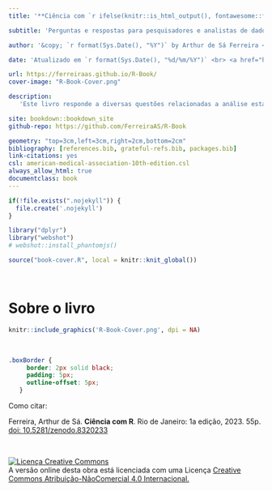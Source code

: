 ```yaml
---
title: '**Ciência com `r ifelse(knitr::is_html_output(), fontawesome::fa("r-project", height = "1.25em", width = "1.25em", fill = "steelblue", margin_right = "0.1em"), "R")`**'

subtitle: 'Perguntas e respostas para pesquisadores e analistas de dados'

author: '&copy; `r format(Sys.Date(), "%Y")` by Arthur de Sá Ferreira <a id="cy-effective-orcid-url" class="underline"s href="https://orcid.org/0000-0001-7014-2002" target="orcid.widget" rel="me noopener noreferrer" style="vertical-align: top"><br><img src="https://orcid.org/sites/default/files/images/orcid_16x16.png" style="width: 1em; margin-inline-start: 0.0em" alt="ORCID iD icon"/> https://orcid.org/0000-0001-7014-2002 </a>'

date: 'Atualizado em `r format(Sys.Date(), "%d/%m/%Y")` <br> <a href="https://zenodo.org/badge/latestdoi/685181979"><img src="https://zenodo.org/badge/685181979.svg" alt="DOI"></a>'

url: https://ferreiraas.github.io/R-Book/
cover-image: "R-Book-Cover.png"

description:
   'Este livro responde a diversas questões relacionadas a análise estatística de dados, revisitando o principais conceitos e sugerindo métodos computacionais para os mais diversos delineamentos de estudos científicos.'

site: bookdown::bookdown_site
github-repo: https://github.com/FerreiraAS/R-Book

geometry: "top=3cm,left=3cm,right=2cm,bottom=2cm"
bibliography: [references.bib, grateful-refs.bib, packages.bib]
link-citations: yes
csl: american-medical-association-10th-edition.csl
always_allow_html: true
documentclass: book
---
```


```r
if(!file.exists(".nojekyll")) {
  file.create('.nojekyll')
}
```

```r
library("dplyr")
library("webshot")
# webshot::install_phantomjs()
```

```r
source("book-cover.R", local = knitr::knit_global())
```

<br>

# Sobre o livro {-}

```r
knitr::include_graphics('R-Book-Cover.png', dpi = NA)
```
   
<br>

```css
.boxBorder {
     border: 2px solid black;
     padding: 5px;
     outline-offset: 5px;
   }
```

Como citar:

<div class="boxBorder">

Ferreira, Arthur de Sá. **Ciência com R**. Rio de Janeiro: 1a edição, 2023. 55p. [doi: 10.5281/zenodo.8320233](https://zenodo.org/badge/latestdoi/685181979)

</div>

<br>

<a rel="license" href="http://creativecommons.org/licenses/by-nc/4.0/"><img alt="Licença Creative Commons" style="border-width:0" src="https://i.creativecommons.org/l/by-nc/4.0/88x31.png" /></a><br />A versão online desta obra está licenciada com uma Licença <a rel="license" href="http://creativecommons.org/licenses/by-nc/4.0/">Creative Commons Atribuição-NãoComercial 4.0 Internacional.</a>
